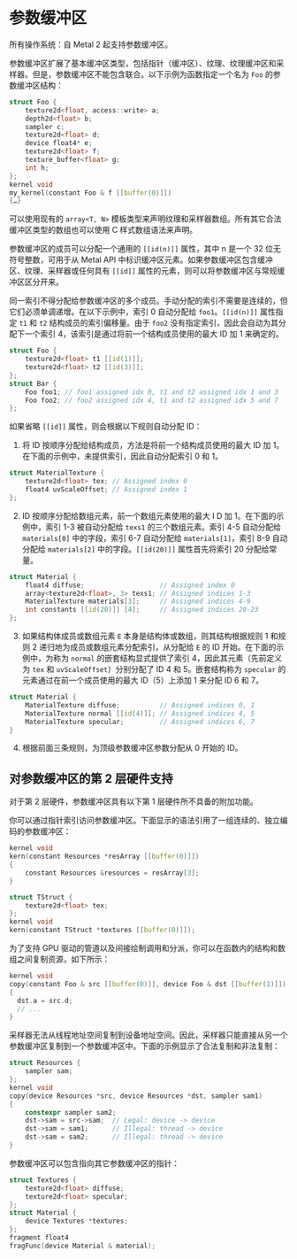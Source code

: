 # 参数缓冲区

<OrigninalPDF title="2.13 Argument Buffers" />

所有操作系统：自 Metal 2 起支持参数缓冲区。

参数缓冲区扩展了基本缓冲区类型，包括指针（缓冲区）、纹理、纹理缓冲区和采样器。但是，参数缓冲区不能包含联合。以下示例为函数指定一个名为 `Foo` 的参数缓冲区结构：

```cpp
struct Foo {
    texture2d<float, access::write> a;
    depth2d<float> b;
    sampler c;
    texture2d<float> d;
    device float4* e;
    texture2d<float> f;
    texture_buffer<float> g;
    int h;
};
kernel void
my_kernel(constant Foo & f [[buffer(0)]])
{…}
```

可以使用现有的 `array<T, N>` 模板类型来声明纹理和采样器数组。所有其它合法缓冲区类型的数组也可以使用 C 样式数组语法来声明。

参数缓冲区的成员可以分配一个通用的 `[[id(n)]]` 属性，其中 n 是一个 32 位无符号整数，可用于从 Metal API 中标识缓冲区元素。如果参数缓冲区包含缓冲区、纹理、采样器或任何具有 `[[id]]` 属性的元素，则可以将参数缓冲区与常规缓冲区区分开来。

同一索引不得分配给参数缓冲区的多个成员。手动分配的索引不需要是连续的，但它们必须单调递增。在以下示例中，索引 0 自动分配给 `foo1`。`[[id(n)]]` 属性指定 `t1` 和 `t2` 结构成员的索引偏移量。由于 `foo2` 没有指定索引，因此会自动为其分配下一个索引 4，该索引是通过将前一个结构成员使用的最大 ID 加 1 来确定的。

```cpp
struct Foo {
    texture2d<float> t1 [[id(1)]];
    texture2d<float> t2 [[id(3)]];
};
struct Bar {
    Foo foo1; // foo1 assigned idx 0, t1 and t2 assigned idx 1 and 3
    Foo foo2; // foo2 assigned idx 4, t1 and t2 assigned idx 5 and 7
};
```

如果省略 `[[id]]` 属性，则会根据以下规则自动分配 ID：

1. 将 ID 按顺序分配给结构成员，方法是将前一个结构成员使用的最大 ID 加 1。在下面的示例中，未提供索引，因此自动分配索引 0 和 1。

```cpp
struct MaterialTexture {
    texture2d<float> tex; // Assigned index 0
    float4 uvScaleOffset; // Assigned index 1
};
```

2. ID 按顺序分配给数组元素，前一个数组元素使用的最大 I D 加 1。在下面的示例中，索引 1-3 被自动分配给 `texs1` 的三个数组元素。索引 4-5 自动分配给 `materials[0]` 中的字段，索引 6-7 自动分配给 `materials[1]`，索引 8-9 自动分配给 `materials[2]` 中的字段。`[[id(20)]]` 属性首先将索引 20 分配给常量。

```cpp
struct Material {
    float4 diffuse;                   // Assigned index 0
    array<texture2d<float>, 3> texs1; // Assigned indices 1-3
    MaterialTexture materials[3];     // Assigned indices 4-9
    int constants [[id(20)]] [4];     // Assigned indices 20-23
};
```

3. 如果结构体成员或数组元素 `E` 本身是结构体或数组，则其结构根据规则 1 和规则 2 递归地为成员或数组元素分配索引，从分配给 `E` 的 ID 开始。在下面的示例中，为称为 `normal` 的嵌套结构显式提供了索引 4，因此其元素（先前定义为 `tex` 和 `uvScaleOffset`）分别分配了 ID 4 和 5。嵌套结构称为 `specular` 的元素通过在前一个成员使用的最大 ID（5）上添加 1 来分配 ID 6 和 7。

```c
struct Material {
    MaterialTexture diffuse;          // Assigned indices 0, 1
    MaterialTexture normal [[id(4)]]; // Assigned indices 4, 5
    MaterialTexture specular;         // Assigned indices 6, 7
}
```

4. 根据前面三条规则，为顶级参数缓冲区参数分配从 0 开始的 ID。

## 对参数缓冲区的第 2 层硬件支持

对于第 2 层硬件，参数缓冲区具有以下第 1 层硬件所不具备的附加功能。

你可以通过指针索引访问参数缓冲区。下面显示的语法引用了一组连续的、独立编码的参数缓冲区：

```cpp
kernel void
kern(constant Resources *resArray [[buffer(0)]])
{
    constant Resources &resources = resArray[3];
}

struct TStruct {
    texture2d<float> tex;
};
kernel void
kern(constant TStruct *textures [[buffer(0)]]);
```

为了支持 GPU 驱动的管道以及间接绘制调用和分派，你可以在函数内的结构和数组之间复制资源，如下所示：

```cpp
kernel void
copy(constant Foo & src [[buffer(0)]], device Foo & dst [[buffer(1)]])
{
  dst.a = src.d;
  // ...
}
```

采样器无法从线程地址空间复制到设备地址空间。因此，采样器只能直接从另一个参数缓冲区复制到一个参数缓冲区中。下面的示例显示了合法复制和非法复制：

```cpp
struct Resources {
    sampler sam;
};
kernel void
copy(device Resources *src, device Resources *dst, sampler sam1)
{
    constexpr sampler sam2;
    dst->sam = src->sam;  // Legal: device -> device
    dst->sam = sam1;      // Illegal: thread -> device
    dst->sam = sam2;      // Illegal: thread -> device
}
```

参数缓冲区可以包含指向其它参数缓冲区的指针：

```cpp
struct Textures {
    texture2d<float> diffuse;
    texture2d<float> specular;
};
struct Material {
    device Textures *textures;
};
fragment float4
fragFunc(device Material & material);
```
